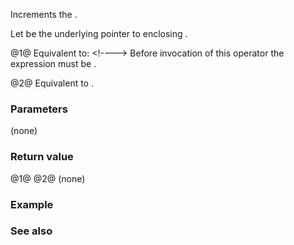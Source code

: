 {{cpp/ranges/chunk_view/inner_iterator/title|operator++}}
{{cpp/ranges/chunk_view/navbar}}

{{dcl begin}}
{{dcl|num=1|since=c++23|
constexpr /*inner-iterator*/&amp; operator++();
}}
{{dcl|num=2|since=c++23|
constexpr void operator++( int );
}}
{{dcl end}}

Increments the {{rlp|/|iterator}}.

Let {{rlpi|/#Data members|parent_}} be the underlying pointer to enclosing {{tt|chunk_view}}.

@1@ Equivalent to:
{{source|1=
++*parent_-&gt;current_;
if (*parent_-&gt;current_ == ranges::end(parent_-&gt;base_))
    parent_-&gt;remainder_ = 0;
else
    --parent_-&gt;remainder_;
return *this;
}}
&lt;!----&gt;
Before invocation of this operator the expression {{c|1=*this == std::default_sentinel}} must be {{c/core|false}}.

@2@ Equivalent to {{c|++*this}}.

===Parameters===
(none)

===Return value===
@1@ {{c|*this}}
@2@ (none)

===Example===
{{example
|code=
|output=
}}

===See also===
{{dsc begin}}
{{dsc fun|cpp/ranges/chunk_view/inner_iterator/operator-|calculates the number of chunks remained|notes={{mark c++23}}}}
{{dsc end}}

{{langlinks|de|es|ja|ru|zh}}